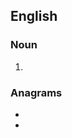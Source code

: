 ==English==

===Noun===
{{head|en|noun plural form}}

# {{plural of|ravier|lang=en}}

===Anagrams===
* {{l|en|arrives}}
* {{l|en|variers}}